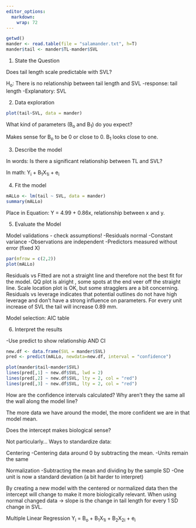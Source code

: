 ```yaml
---
editor_options: 
  markdown: 
    wrap: 72
---
```


```r
getwd()
mander <- read.table(file = "salamander.txt", h=T)
mander$tail <- mander$TL-mander$SVL
```

1.  State the Question

Does tail length scale predictable with SVL?

H~o~: There is no relationship between tail length and SVL -response:
tail length -Explanatory: SVL

2.  Data exploration

```r
plot(tail~SVL, data = mander)
```

What kind of parameters (B~o~ and B~1~) do you expect?

Makes sense for B~o~ to be 0 or close to 0. B~1~ looks close to one.

3.  Describe the model

In words: Is there a significant relationship between TL and SVL?

In math: Y~i~ + B~1~X~1i~ + e~i~

4.  Fit the model

```r
mALLo <- lm(tail ~ SVL, data = mander)
summary(mALLo)
```

Place in Equation: Y = 4.99 + 0.86x, relationship between x and y.

5.  Evaluate the Model

Model validations - check assumptions! -Residuals normal -Constant
variance -Observations are independent -Predictors measured without
error (fixed X)

```r
par(mfrow = c(2,2))
plot(mALLo)
```

Residuals vs Fitted are not a straight line and therefore not the best
fit for the model. QQ plot is alright , some spots at the end veer off
the straight line. Scale location plot is OK, but some stragglers are a
bit concerning. Residuals vs leverage indicates that potential outlines
do not have high leverage and don't have a strong influence on
parameters. For every unit increase of SVL the tail will increase 0.89 mm.

Model selection: AIC table

6. Interpret the results

-Use predict to show relationship AND CI

```r
new.df <- data.frame(SVL = mander$SVL)
pred <- predict(mALLo, newdata=new.df, interval = "confidence")

plot(mander$tail~mander$SVL)
lines(pred[,1] ~ new.df$SVL, lwd = 2)
lines(pred[,2] ~ new.df$SVL, lty = 2, col = "red")
lines(pred[,3] ~ new.df$SVL, lty = 2, col = "red")
```

How are the confidence intervals calculated? Why aren't they the same all the wall along the model line?

The more data we have around the model, the more confident we are in that model mean. 

Does the intercept makes biological sense?

Not particularly... Ways to standardize data:

Centering
-Centering data around 0 by subtracting the mean.
-Units remain the same

Normalization
-Subtracting the mean and dividing by the sample SD
-One unit is now a standard deviation (a bit harder to interpret)

By creating a new model with the centered or normalized data then the intercept will change to make it more biologically relevant. 
When using normal changed data -> slope is the change in tail length for every 1 SD change in SVL. 

Multiple Linear Regression
Y~i~ = B~o~ + B~1~X~1i~ + B~2~X~2i~ + e~i~

